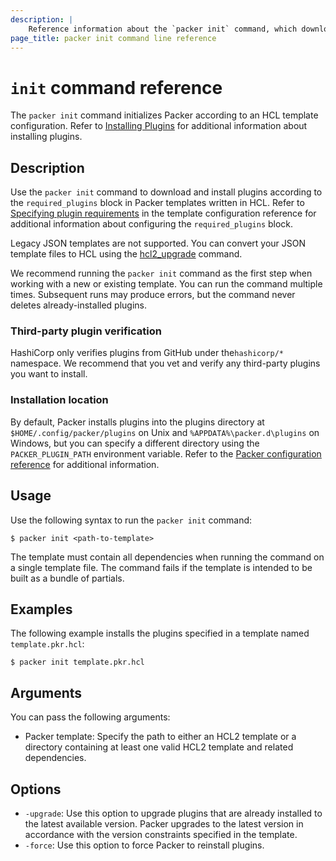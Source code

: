 ```yaml
---
description: |
    Reference information about the `packer init` command, which downloads and installs Packer one or more plugin binaries specified in a Packer template written in HCL.
page_title: packer init command line reference
---
```


# `init` command reference

The `packer init` command initializes Packer according to an HCL template configuration. Refer to [Installing Plugins](/packer/docs/plugins/install) for additional information about installing plugins.

## Description

Use the `packer init` command to download and install plugins according to the `required_plugins` block in Packer templates written in HCL. Refer to [Specifying plugin requirements](docs/templates/hcl_templates/blocks/packer#specifying-plugin-requirements) in the template configuration reference for additional information about configuring the `required_plugins` block.

Legacy JSON templates are not supported. You can convert your JSON template files to HCL using the [hcl2_upgrade](/packer/docs/commands/hcl2_upgrade) command.

We recommend running the `packer init` command as the first step when working with a new or existing template. You can run the command multiple times. Subsequent runs may produce errors, but the command never deletes already-installed plugins.

### Third-party plugin verification

HashiCorp only verifies plugins from GitHub under the`hashicorp/*` namespace. We recommend that you vet and verify any third-party plugins you want to install.

### Installation location

By default, Packer installs plugins into the plugins directory at `$HOME/.config/packer/plugins` on Unix and  `%APPDATA%\packer.d\plugins` on Windows, but you can specify a different directory using the `PACKER_PLUGIN_PATH` environment variable. Refer to the [Packer configuration reference](/packer/docs/configure) for additional information.

## Usage
Use the following syntax to run the `packer init` command:

```shell-session
$ packer init <path-to-template> 
```

The template must contain all dependencies when running the command on a single template file. The command fails if the template is intended to be built as a bundle of partials.

## Examples

The following example installs the plugins specified in a template named `template.pkr.hcl`:

```shell-session
$ packer init template.pkr.hcl
```

## Arguments

You can pass the following arguments:

- Packer template: Specify the path to either an HCL2 template or a directory containing at least one valid HCL2 template and related dependencies.


## Options

- `-upgrade`: Use this option to upgrade plugins that are already installed to the latest available version. Packer upgrades to the latest version in accordance with the version constraints specified in the template.
- `-force`: Use this option to force Packer to reinstall plugins.
